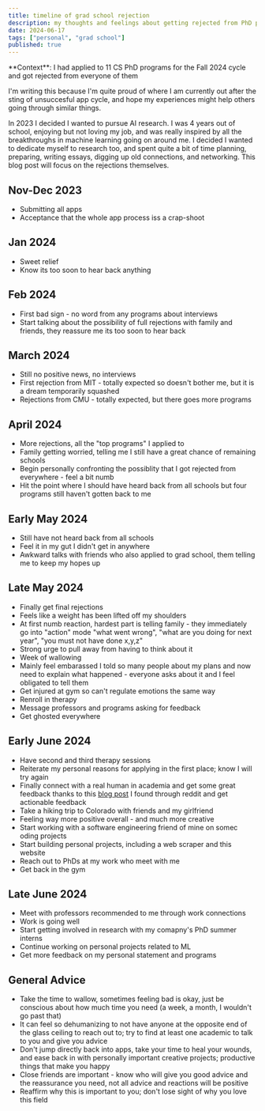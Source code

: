 ```yaml
---
title: timeline of grad school rejection
description: my thoughts and feelings about getting rejected from PhD programs
date: 2024-06-17
tags: ["personal", "grad school"]
published: true
---
```


<Callout>
**Context**: I had applied to 11 CS PhD programs for the Fall 2024 cycle and got rejected from everyone of them
</Callout>

I'm writing this because I'm quite proud of where I am currently out after the sting of unsuccesful app cycle, and hope my experiences might help others going through similar things.

In 2023 I decided I wanted to pursue AI research. I was 4 years out of school, enjoying but not loving my job, and was really inspired by all the breakthroughs in machine learning going on around me.
I decided I wanted to dedicate myself to research too, and spent quite a bit of time planning, preparing, writing essays, digging up old connections, and networking. 
This blog post will focus on the rejections themselves.

## Nov-Dec 2023
- Submitting all apps
- Acceptance that the whole app process iss a crap-shoot

## Jan 2024
- Sweet relief
- Know its too soon to hear back anything

## Feb 2024
- First bad sign - no word from any programs about interviews
- Start talking about the possibility of full rejections with family and friends, they reassure me its too soon to hear back

## March 2024
- Still no positive news, no interviews
- First rejection from MIT - totally expected so doesn't bother me, but it is a dream temporarily squashed
- Rejections from CMU - totally expected, but there goes more programs

## April 2024
- More rejections, all the "top programs" I applied to
- Family getting worried, telling me I still have a great chance of remaining schools
- Begin personally confronting the possiblity that I got rejected from everywhere - feel a bit numb
- Hit the point where I should have heard back from all schools but four programs still haven't gotten back to me

## Early May 2024
- Still have not heard back from all schools
- Feel it in my gut I didn't get in anywhere
- Awkward talks with friends who also applied to grad school, them telling me to keep my hopes up

## Late May 2024
- Finally get final rejections
- Feels like a weight has been lifted off my shoulders
- At first numb reaction, hardest part is telling family - they immediately go into "action" mode "what went wrong", "what are you doing for next year", "you must not have done x,y,z"
- Strong urge to pull away from having to think about it
- Week of wallowing
- Mainly feel embarassed I told so many people about my plans and now need to explain what happened - everyone asks about it and I feel obligated to tell them
- Get injured at gym so can't regulate emotions the same way
- Renroll in therapy
- Message professors and programs asking for feedback
- Get ghosted everywhere

## Early June 2024
- Have second and third therapy sessions
- Reiterate my personal reasons for applying in the first place; know I will try again
- Finally connect with a real human in academia and get some great feedback thanks to this [blog post](https://matt.might.net/articles/how-to-apply-and-get-in-to-graduate-school-in-science-mathematics-engineering-or-computer-science/) I found through reddit and get actionable feedback
- Take a hiking trip to Colorado with friends and my girlfriend
- Feeling way more positive overall - and much more creative
- Start working with a software engineering friend of mine on somec oding projects
- Start building personal projects, including a web scraper and this website
- Reach out to PhDs at my work who meet with me
- Get back in the gym

## Late June 2024
- Meet with professors recommended to me through work connections
- Work is going well
- Start getting involved in research with my comapny's PhD summer interns
- Continue working on personal projects related to ML
- Get more feedback on my personal statement and programs

## General Advice
- Take the time to wallow, sometimes feeling bad is okay, just be conscious about how much time you need (a week, a month, I wouldn't go past that)
- It can feel so dehumanizing to not have anyone at the opposite end of the glass ceiling to reach out to; try to find at least one academic to talk to you and give you advice
- Don't jump directly back into apps, take your time to heal your wounds, and ease back in with personally important creative projects; productive things that make you happy
- Close friends are important - know who will give you good advice and the reassurance you need, not all advice and reactions will be positive
- Reaffirm why this is important to you; don't lose sight of why you love this field